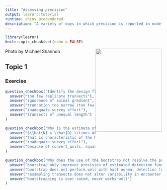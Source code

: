 ```yaml
---
title: "Assessing precision"
output: learnr::tutorial
runtime: shiny_prerendered
description: "A variety of ways in which precision is reported in model output. Danger signs when precision is a problem."
---
```


```r
library(learnr)
knitr::opts_chunk$set(echo = FALSE)
```


<img src=https://images.unsplash.com/photo-1519599189038-58e6fc7a060d?ixlib=rb-4.0.3&ixid=MnwxMjA3fDB8MHxwaG90by1wYWdlfHx8fGVufDB8fHx8&auto=format&fit=crop&w=928&q=80 width=213 height=267 style="float:right">
<p style="font-size: x-small align:right">Photo by Michael Shannon</p>

## Topic 1

### Exercise 

```r
question_checkbox("Identify the design flaws of the survey that produced such poor precision (check all that apply)",
  answer("too few replicate transects"),
  answer("ignorance of animal gradient", correct = TRUE),
  answer("truncation too narrow (too few detections)"),
  answer("inadequate survey effort"),
  answer("transects of unequal length")
)
```

```r
question_checkbox("Why is the estimate of abundance exactly half the estimate of density in this analysis? (check all that apply)",
  answer("$\\hat{N} = \\hat{D} \\times A$, where A=1/2", correct = TRUE),
  answer("that is characteristic of the half normal detection function"),
  answer("inadequate survey effort"),
  answer("because of convert_units, square kilometers are twice as large as kilometers")
)
```

```r
question_checkbox("Why does the use of the bootstrap not resolve the poor precision problem? (check all that apply)",
  answer("bootstrap only improves precision of estimated detection function"),
  answer("bootstrap does not perform well with half normal detection function"),
  answer("resampling transects does not alter variability in encounter rate between transects", correct = TRUE),
  answer("bootstrapping is over-rated, never works well")
)
```


